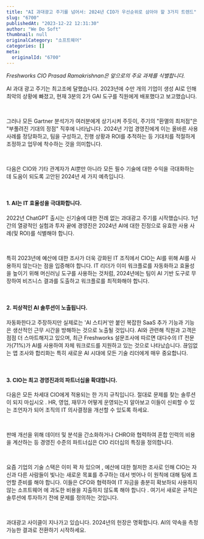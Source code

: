 ```yaml
---
title: "AI 과대광고 주기를 넘어서: 2024년 CIO가 우선순위로 삼아야 할 3가지 트렌드"
slug: "6700"
publishedAt: "2023-12-22 12:31:30"
author: "We Do Soft"
thumbnail: null
originalCategory: "소프트웨어"
categories: []
meta:
  originalId: "6700"
---
```


*Freshworks CIO Prasad Ramakrishnan은 앞으로의 주요 과제를 식별합니다.*

AI 과대 광고 주기는 최고조에 달했습니다. 2023년에 수만 개의 기업이 생성 AI로 인해 최악의 상황에 빠졌고, 현재 3분의 2가 GAI 도구를 직원에게 배포했다고 보고했습니다.

​

그러나 모든 Gartner 분석가가 여러분에게 상기시켜 주듯이, 주기의 "환멸의 최저점"은 "부풀려진 기대의 정점" 직후에 나타납니다. 2024년 기업 경영진에게 이는 올바른 사용 사례를 정당화하고, 팀을 구성하고, 진행 상황과 ROI를 추적하는 등 기대치를 적절하게 조정하고 업무에 착수하는 것을 의미합니다.

​

다음은 CIO와 기타 관계자가 AI뿐만 아니라 모든 필수 기술에 대한 수익을 극대화하는 데 도움이 되도록 고안된 2024년 세 가지 예측입니다.

​

#### 1. AI는 IT 효율성을 극대화합니다.

2022년 ChatGPT 출시는 신기술에 대한 전례 없는 과대광고 주기를 시작했습니다. 1년간의 열광적인 실험과 투자 끝에 경영진은 2024년 AI에 대한 진정으로 유효한 사용 사례(및 ROI)를 식별해야 합니다.

​

특히 2023년에 예산에 대한 조사가 더욱 강화된 IT 조직에서 CIO는 AI를 위해 AI를 사용하지 않는다는 점을 입증해야 합니다. IT 리더가 이미 워크플로를 자동화하고 효율성을 높이기 위해 머신러닝 도구를 사용하는 것처럼, 2024년에는 팀이 AI 기반 도구로 무장하여 비즈니스 결과를 도출하고 워크플로를 최적화해야 합니다.

​

#### 2. 피상적인 AI 솔루션이 노출됩니다.

자동화한다고 주장하지만 실제로는 'AI 스티커'만 붙인 복잡한 SaaS 추가 기능과 기능은 생산적인 근무 시간을 방해하는 것으로 노출될 것입니다. AI와 관련해 직원과 고객은 점점 더 스마트해지고 있으며, 최근 Freshworks 설문조사에 따르면 대다수의 IT 전문가(71%)가 AI를 사용하여 자체 워크로드를 지원하고 있는 것으로 나타났습니다. 끊임없는 앱 조사와 합리화는 특히 새로운 AI 시대에 모든 기술 리더에게 매우 중요합니다.

​

#### 3. CIO는 최고 경영진과의 파트너십을 확대합니다.

다음은 모든 차세대 CIO에게 적용되는 한 가지 규칙입니다. 절대로 문제를 찾는 솔루션이 되지 마십시오 . HR, 영업, 재무가 어떻게 운영되는지 알아보고 이들이 신뢰할 수 있는 조언자가 되어 조직의 IT 의사결정을 개선할 수 있도록 하세요.

​

판매 개선을 위해 데이터 및 분석을 간소화하거나 CHRO와 협력하여 혼합 인력의 비용을 계산하는 등 경영진 수준의 파트너십은 CIO 리더십의 특징을 정의합니다.

​

요즘 기업의 기술 스택은 이미 꽉 차 있으며 , 예산에 대한 철저한 조사로 인해 CIO는 자신과 다른 사람들이 빛나는 새로운 목표를 추구하는 데서 벗어나 이 원칙에 대해 팀에 조언할 준비를 해야 합니다. 이들은 CFO와 협력하여 IT 자금을 충분히 확보하되 사용하지 않는 소프트웨어 에 과도한 비용을 지출하지 않도록 해야 합니다 . 여기서 새로운 규칙은 솔루션에 투자하기 전에 문제를 정의하는 것입니다.

​

과대광고 사이클이 지나가고 있습니다. 2024년의 헌장은 명확합니다. AI의 약속을 측정 가능한 결과로 전환하기 시작하세요.

​
